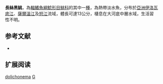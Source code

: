 {{Speciesbox
| name = 長絲黑鮡
| status = LC
| status_system = IUCN3.1
| image = 
| image_width = 250px
| genus = Gagata
| species = dolichonema
| authority = [[He|He]], 1996
| synonyms = *''Gagata gasawyuh'', Roberts & Ferraris, 1998
*''Gagata gasawyuti'', Roberts & Ferraris, 1998
}}
'''長絲黑鮡'''，為[[輻鰭魚綱|輻鰭魚綱]][[鯰形目|鯰形目]][[鮡科|鮡科]]的其中一[[種|種]]，為熱帶淡水魚，分布於[[亞洲|亞洲]][[伊洛瓦底江|伊洛瓦底江]]、[[薩爾溫江|薩爾溫江]]及[[怒江|怒江]]流域，體長可達13公分，棲息在大河底中層水域，生活習性不明。

== 参考文献 ==
*{{FishBase_species|genus=Gagata|species=dolichonema|year=2015|month=2}}

== 扩展阅读 ==
{{refbegin}}
{{wikispecies-inline|Gagata dolichonema|長絲黑鮡}}
{{refend}}
{{Taxonbar|from=Q3760721}}

[[Category:黑鮡屬|dolichonema]]
[[Category:1996年描述的鱼类|G]]
